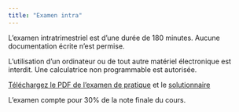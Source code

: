 ```yaml
---
title: "Examen intra"
---
```


L’examen intratrimestriel est d'une durée de 180 minutes. Aucune documentation écrite n’est permise.

L’utilisation d’un ordinateur ou de tout autre matériel électronique est interdit. Une calculatrice non programmable est autorisée.

[Téléchargez le PDF de l'examen de pratique](MATH60602-examen_intra_pratique.pdf) et le [solutionnaire](MATH60602-examen_intra_pratique_solutions.pdf)

L'examen compte pour 30% de la note finale du cours.
